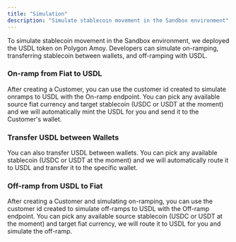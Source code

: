 ```yaml
---
title: "Simulation"
description: "Simulate stablecoin movement in the Sandbox environment"
---
```


To simulate stablecoin movement in the Sandbox environment, we deployed the USDL token on Polygon Amoy. Developers can simulate on-ramping, transferring stablecoin between wallets, and off-ramping with USDL.

### On-ramp from Fiat to USDL

After creating a Customer, you can use the customer id created to simulate onramps to USDL with the On-ramp endpoint. You can pick any available source fiat currency and target stablecoin (USDC or USDT at the moment) and we will automatically mint the USDL for you and send it to the Customer's wallet.

### Transfer USDL between Wallets

You can also transfer USDL between wallets. You can pick any available stablecoin (USDC or USDT at the moment) and we will automatically route it to USDL and transfer it to the specific wallet.

### Off-ramp from USDL to Fiat

After creating a Customer and simulating on-ramping, you can use the customer id created to simulate off-ramps to USDL with the Off-ramp endpoint. You can pick any available source stablecoin (USDC or USDT at the moment) and target fiat currency, we will route it to USDL for you and simulate the off-ramp.
